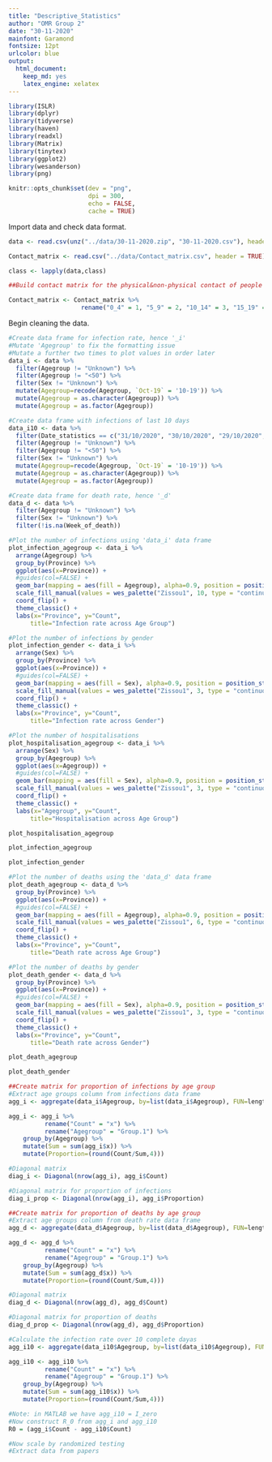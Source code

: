 ```yaml
---
title: "Descriptive_Statistics"
author: "OMR Group 2"
date: "30-11-2020"
mainfont: Garamond
fontsize: 12pt
urlcolor: blue
output: 
  html_document:
    keep_md: yes
    latex_engine: xelatex
---
```


```r

library(ISLR)
library(dplyr)
library(tidyverse)
library(haven)
library(readxl)
library(Matrix)
library(tinytex)
library(ggplot2)
library(wesanderson)
library(png)

```

```r
knitr::opts_chunk$set(dev = "png",
                      dpi = 300,
                      echo = FALSE,
                      cache = TRUE)
```

Import data and check data format.
```r

data <- read.csv(unz("../data/30-11-2020.zip", "30-11-2020.csv"), header = TRUE)

Contact_matrix <- read.csv("../data/Contact_matrix.csv", header = TRUE)

class <- lapply(data,class)
```

```r
##Build contact matrix for the physical&non-physical contact of people in different age-groups in the Netherlands, taken from https://journals.plos.org/plosmedicine/article?id=10.1371/journal.pmed.0050074

Contact_matrix <- Contact_matrix %>%
                    rename("0_4" = 1, "5_9" = 2, "10_14" = 3, "15_19" = 4, "20_24" = 5, "25_29" = 6, "30_34" = 7, "35_39" = 8, "40_44" = 9, "45_49" = 10, "50_54" = 11, "55_59" = 12, "60_64" = 13, "65_69" = 14, "70+" = 15)
```

Begin cleaning the data.
```r
#Create data frame for infection rate, hence '_i'
#Mutate 'Agegroup' to fix the formatting issue
#Mutate a further two times to plot values in order later
data_i <- data %>% 
  filter(Agegroup != "Unknown") %>%
  filter(Agegroup != "<50") %>%
  filter(Sex != "Unknown") %>%
  mutate(Agegroup=recode(Agegroup, `Oct-19` = '10-19')) %>%
  mutate(Agegroup = as.character(Agegroup)) %>%
  mutate(Agegroup = as.factor(Agegroup))

#Create data frame with infections of last 10 days
data_i10 <- data %>% 
  filter(Date_statistics == c("31/10/2020", "30/10/2020", "29/10/2020", "28/10/2020", "27/10/2020", "26/10/2020", "25/10/2020", "24/10/2020", "23/10/2020", "22/10/2020")) %>%
  filter(Agegroup != "Unknown") %>%
  filter(Agegroup != "<50") %>%
  filter(Sex != "Unknown") %>%
  mutate(Agegroup=recode(Agegroup, `Oct-19` = '10-19')) %>%
  mutate(Agegroup = as.character(Agegroup)) %>%
  mutate(Agegroup = as.factor(Agegroup))

#Create data frame for death rate, hence '_d'
data_d <- data %>%
  filter(Agegroup != "Unknown") %>%
  filter(Sex != "Unknown") %>%
  filter(!is.na(Week_of_death))
```

```r
#Plot the number of infections using 'data_i' data frame
plot_infection_agegroup <- data_i %>%
  arrange(Agegroup) %>%
  group_by(Province) %>%
  ggplot(aes(x=Province)) + 
  #guides(col=FALSE) +
  geom_bar(mapping = aes(fill = Agegroup), alpha=0.9, position = position_stack(reverse = TRUE)) + 
  scale_fill_manual(values = wes_palette("Zissou1", 10, type = "continuous")) +
  coord_flip() +
  theme_classic() +
  labs(x="Province", y="Count", 
      title="Infection rate across Age Group")
```

```r
#Plot the number of infections by gender
plot_infection_gender <- data_i %>%
  arrange(Sex) %>%
  group_by(Province) %>%
  ggplot(aes(x=Province)) + 
  #guides(col=FALSE) +
  geom_bar(mapping = aes(fill = Sex), alpha=0.9, position = position_stack(reverse = TRUE)) + 
  scale_fill_manual(values = wes_palette("Zissou1", 3, type = "continuous")) +
  coord_flip() +
  theme_classic() +
  labs(x="Province", y="Count", 
      title="Infection rate across Gender")
```

```r
#Plot the number of hospitalisations
plot_hospitalisation_agegroup <- data_i %>%
  arrange(Sex) %>%
  group_by(Agegroup) %>%
  ggplot(aes(x=Agegroup)) + 
  #guides(col=FALSE) +
  geom_bar(mapping = aes(fill = Sex), alpha=0.9, position = position_stack(reverse = TRUE)) + 
  scale_fill_manual(values = wes_palette("Zissou1", 3, type = "continuous")) +
  coord_flip() +
  theme_classic() +
  labs(x="Agegroup", y="Count", 
      title="Hospitalisation across Age Group")
```

```r
plot_hospitalisation_agegroup
```

```r
plot_infection_agegroup
```

```r
plot_infection_gender
```

```r
#Plot the number of deaths using the 'data_d' data frame
plot_death_agegroup <- data_d %>%
  group_by(Province) %>%
  ggplot(aes(x=Province)) + 
  #guides(col=FALSE) +
  geom_bar(mapping = aes(fill = Agegroup), alpha=0.9, position = position_stack(reverse = TRUE)) + 
  scale_fill_manual(values = wes_palette("Zissou1", 6, type = "continuous")) +
  coord_flip() +
  theme_classic() +
  labs(x="Province", y="Count", 
      title="Death rate across Age Group")
```

```r
#Plot the number of deaths by gender
plot_death_gender <- data_d %>%
  group_by(Province) %>%
  ggplot(aes(x=Province)) + 
  #guides(col=FALSE) +
  geom_bar(mapping = aes(fill = Sex), alpha=0.9, position = position_stack(reverse = TRUE)) + 
  scale_fill_manual(values = wes_palette("Zissou1", 3, type = "continuous")) +
  coord_flip() +
  theme_classic() +
  labs(x="Province", y="Count", 
      title="Death rate across Gender")
```

```r
plot_death_agegroup
```

```r
plot_death_gender
```

```r
##Create matrix for proportion of infections by age group
#Extract age groups column from infections data frame
agg_i <- aggregate(data_i$Agegroup, by=list(data_i$Agegroup), FUN=length)

agg_i <- agg_i %>%
          rename("Count" = "x") %>%
          rename("Agegroup" = "Group.1") %>%
    group_by(Agegroup) %>%
    mutate(Sum = sum(agg_i$x)) %>%
    mutate(Proportion=(round(Count/Sum,4)))

#Diagonal matrix
diag_i <- Diagonal(nrow(agg_i), agg_i$Count)

#Diagonal matrix for proportion of infections
diag_i_prop <- Diagonal(nrow(agg_i), agg_i$Proportion)

##Create matrix for proportion of deaths by age group
#Extract age groups column from death rate data frame
agg_d <- aggregate(data_d$Agegroup, by=list(data_d$Agegroup), FUN=length)

agg_d <- agg_d %>%
          rename("Count" = "x") %>%
          rename("Agegroup" = "Group.1") %>%
    group_by(Agegroup) %>%
    mutate(Sum = sum(agg_d$x)) %>%
    mutate(Proportion=(round(Count/Sum,4)))

#Diagonal matrix
diag_d <- Diagonal(nrow(agg_d), agg_d$Count)

#Diagonal matrix for proportion of deaths
diag_d_prop <- Diagonal(nrow(agg_d), agg_d$Proportion)

```

```r
#Calculate the infection rate over 10 complete dayas
agg_i10 <- aggregate(data_i10$Agegroup, by=list(data_i10$Agegroup), FUN=length)

agg_i10 <- agg_i10 %>%
          rename("Count" = "x") %>%
          rename("Agegroup" = "Group.1") %>%
    group_by(Agegroup) %>%
    mutate(Sum = sum(agg_i10$x)) %>%
    mutate(Proportion=(round(Count/Sum,4)))

#Note: in MATLAB we have agg_i10 = I_zero
#Now construct R_0 from agg_i and agg_i10
R0 = (agg_i$Count - agg_i10$Count)

#Now scale by randomized testing
#Extract data from papers

```

